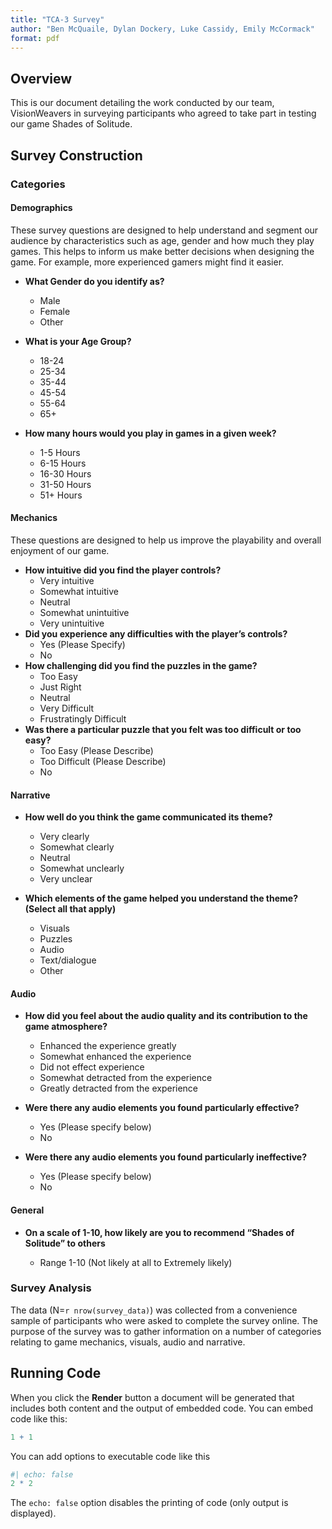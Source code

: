 ```yaml
---
title: "TCA-3 Survey"
author: "Ben McQuaile, Dylan Dockery, Luke Cassidy, Emily McCormack"
format: pdf
---
```


## Overview

This is our document detailing the work conducted by our team, VisionWeavers in surveying participants who agreed to take part in testing our game Shades of Solitude.

## Survey Construction

### Categories

#### Demographics

These survey questions are designed to help understand and segment our audience by characteristics such as age, gender and how much they play games. This helps to inform us make better decisions when designing the game. For example, more experienced gamers might find it easier.

-   **What Gender do you identify as?**

    -   Male
    -   Female
    -   Other

-   **What is your Age Group?**

    -   18-24
    -   25-34
    -   35-44
    -   45-54
    -   55-64
    -   65+

-   **How many hours would you play in games in a given week?**

    -   1-5 Hours
    -   6-15 Hours
    -   16-30 Hours
    -   31-50 Hours
    -   51+ Hours

#### Mechanics

These questions are designed to help us improve the playability and overall enjoyment of our game.

-   **How intuitive did you find the player controls?**
    -   Very intuitive
    -   Somewhat intuitive
    -   Neutral
    -   Somewhat unintuitive
    -   Very unintuitive
-   **Did you experience any difficulties with the player's controls?**
    -   Yes (Please Specify)
    -   No
-   **How challenging did you find the puzzles in the game?**
    -   Too Easy
    -   Just Right
    -   Neutral
    -   Very Difficult
    -   Frustratingly Difficult
-   **Was there a particular puzzle that you felt was too difficult or too easy?**
    -   Too Easy (Please Describe)
    -   Too Difficult (Please Describe)
    -   No

#### Narrative

-   **How well do you think the game communicated its theme?**

    -   Very clearly
    -   Somewhat clearly
    -   Neutral
    -   Somewhat unclearly
    -   Very unclear

-   **Which elements of the game helped you understand the theme? (Select all that apply)**

    -   Visuals
    -   Puzzles
    -   Audio
    -   Text/dialogue
    -   Other

#### Audio

-   **How did you feel about the audio quality and its contribution to the game atmosphere?**

    -   Enhanced the experience greatly
    -   Somewhat enhanced the experience
    -   Did not effect experience
    -   Somewhat detracted from the experience
    -   Greatly detracted from the experience

-   **Were there any audio elements you found particularly effective?**

    -   Yes (Please specify below)
    -   No

-   **Were there any audio elements you found particularly ineffective?**

    -   Yes (Please specify below)
    -   No

#### General

-   **On a scale of 1-10, how likely are you to recommend "Shades of Solitude" to others**

    -   Range 1-10 (Not likely at all to Extremely likely)

### Survey Analysis

The data (N=`r nrow(survey_data)`) was collected from a convenience sample of participants who were asked to complete the survey online. The purpose of the survey was to gather information on a number of categories relating to game mechanics, visuals, audio and narrative.

## Running Code

When you click the **Render** button a document will be generated that includes both content and the output of embedded code. You can embed code like this:

```r
1 + 1
```

You can add options to executable code like this

```r
#| echo: false
2 * 2
```

The `echo: false` option disables the printing of code (only output is displayed).
